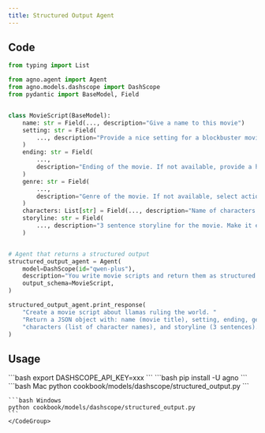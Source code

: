 ```yaml
---
title: Structured Output Agent
---
```


## Code

```python cookbook/models/dashscope/structured_output.py
from typing import List

from agno.agent import Agent
from agno.models.dashscope import DashScope
from pydantic import BaseModel, Field


class MovieScript(BaseModel):
    name: str = Field(..., description="Give a name to this movie")
    setting: str = Field(
        ..., description="Provide a nice setting for a blockbuster movie."
    )
    ending: str = Field(
        ...,
        description="Ending of the movie. If not available, provide a happy ending.",
    )
    genre: str = Field(
        ...,
        description="Genre of the movie. If not available, select action, thriller or romantic comedy.",
    )
    characters: List[str] = Field(..., description="Name of characters for this movie.")
    storyline: str = Field(
        ..., description="3 sentence storyline for the movie. Make it exciting!"
    )


# Agent that returns a structured output
structured_output_agent = Agent(
    model=DashScope(id="qwen-plus"),
    description="You write movie scripts and return them as structured JSON data.",
    output_schema=MovieScript,
)

structured_output_agent.print_response(
    "Create a movie script about llamas ruling the world. "
    "Return a JSON object with: name (movie title), setting, ending, genre, "
    "characters (list of character names), and storyline (3 sentences)."
)
```

## Usage

<Steps>
  <Snippet file="create-venv-step.mdx" />

  <Step title="Set your API key">
    ```bash
    export DASHSCOPE_API_KEY=xxx
    ```
  </Step>

  <Step title="Install libraries">
    ```bash
    pip install -U agno 
    ```
  </Step>

  <Step title="Run Agent">
    <CodeGroup>
    ```bash Mac
    python cookbook/models/dashscope/structured_output.py
    ```

    ```bash Windows
    python cookbook/models/dashscope/structured_output.py
    ```
    </CodeGroup>
  </Step>
</Steps>